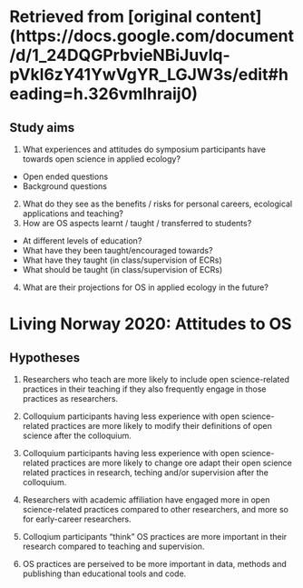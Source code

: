 # Retrieved from [original content] (https://docs.google.com/document/d/1_24DQGPrbvieNBiJuvlq-pVkl6zY41YwVgYR_LGJW3s/edit#heading=h.326vmlhraij0) 

## Study aims

1. What experiences and attitudes do symposium participants have towards open science in applied ecology?
  + Open ended questions
  + Background questions
2. What do they see as the benefits / risks for personal careers, ecological applications and teaching?
3. How are OS aspects learnt / taught / transferred to students?
  + At different levels of education?
  + What have they been taught/encouraged towards?
  + What have they taught (in class/supervision of ECRs)
  + What should be taught (in class/supervision of ECRs)
4. What are their projections for OS in applied ecology in the future?


# Living Norway 2020: Attitudes to OS




## Hypotheses

1. Researchers who teach are more likely to include open science-related practices in their teaching if they also frequently engage in those practices as researchers.
2. Colloquium participants having less experience with open science-related practices are more likely to modify their definitions of open science after the colloquium.
3. Colloquium participants having less experience with open science-related practices are more likely to change ore adapt their open science related practices in research, teching and/or supervision after the colloquium.
4. Researchers with academic affiliation have engaged more in open science-related practices compared to other researchers, and more so for early-career researchers.

5. Colloqium participants "think" OS practices are more important in their research compared to teaching and supervision.
6. OS practices are perseived to be more important in data, methods and publishing than educational tools and code.
